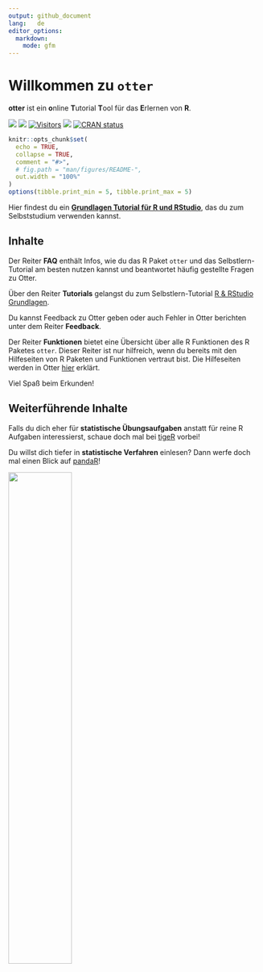 ```yaml
---
output: github_document
lang:   de
editor_options:
  markdown:
    mode: gfm
---
```


# Willkommen zu `otter`
**otter** ist ein **o**nline **T**utorial **T**ool für das **E**rlernen von **R**.

<!-- ![](man/figures/otteR_pink.png){width="30%"} -->

<!-- badges: start -->

[![](https://img.shields.io/github/r-package/v/MeikeSteinhilber/otter)]()
[![](https://img.shields.io/github/license/MeikeSteinhilber/otter)]()
[![Visitors](https://api.visitorbadge.io/api/combined?path=https%3A%2F%2Fgithub.com%2FMeikeSteinhilber%2Fotter&label=Website%20Hits&countColor=%2337d67a&style=flat&labelStyle=none)]()
[![](https://img.shields.io/github/commit-activity/y/MeikeSteinhilber/otter)]()
<!-- [![hits](https://hits.deltapapa.io/github/MeikeSteinhilber/otter.svg)](https://hits.deltapapa.io) -->
[![CRAN status](https://www.r-pkg.org/badges/version/otter)](https://cran.r-project.org/package=otter)

<!-- badges: end -->

```r
knitr::opts_chunk$set(
  echo = TRUE,
  collapse = TRUE,
  comment = "#>",
  # fig.path = "man/figures/README-",
  out.width = "100%"
)
options(tibble.print_min = 5, tibble.print_max = 5)
```

Hier findest du ein [**Grundlagen Tutorial für R und RStudio**](https://otter.uni-frankfurt.de/), das du zum Selbststudium verwenden kannst.

<!-- <br> -->

## Inhalte
Der Reiter **FAQ** enthält Infos, wie du das R Paket `otter` und das Selbstlern-Tutorial am besten nutzen kannst und beantwortet häufig gestellte Fragen zu Otter.

Über den Reiter **Tutorials** gelangst du zum Selbstlern-Tutorial [R & RStudio Grundlagen](https://otter.uni-frankfurt.de/).

Du kannst Feedback zu Otter geben oder auch Fehler in Otter berichten unter dem Reiter **Feedback**.

Der Reiter **Funktionen** bietet eine Übersicht über alle R Funktionen des R Paketes `otter`. Dieser Reiter ist nur hilfreich, wenn du bereits mit den Hilfeseiten von R Paketen und Funktionen vertraut bist. Die Hilfeseiten werden in Otter [hier](http://otter.uni-frankfurt.de/#section-funktionen) erklärt.

<!-- <br> -->
Viel Spaß beim Erkunden!

## Weiterführende Inhalte
Falls du dich eher für **statistische Übungsaufgaben** anstatt für reine R Aufgaben interessierst, schaue doch mal bei [tigeR](https://tiger.uni-frankfurt.de/app/shinytigeR) vorbei!

Du willst dich tiefer in **statistische Verfahren** einlesen? Dann werfe doch mal einen Blick auf [pandaR](https://pandar.netlify.app/)!

![](man/figures/otter.png){width="50%"}
